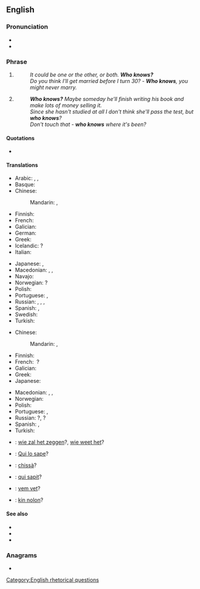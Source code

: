 ==English==

===Pronunciation===
* {{audio|en|en-us-who-knows.ogg|Audio (US)}}
* {{audio|en|En-au-who knows.ogg|Audio (AU)}}

===Phrase===
{{en-phrase|head=[[who]] [[know]]s?}}

# {{n-g|A [[rhetorical question]] asked to show that the person asking it neither knows the answer nor knows who might.}}
#: ''It could be one or the other, or both. '''Who knows?'''''
#: ''Do you think I'll get married before I turn 30?'' - '''''Who knows''', you might never marry.''
# {{n-g|A rhetorical question asked to express the idea that anything is possible or that anything could happen.}}
#: '''''Who knows?''' Maybe someday he'll finish writing his book and make lots of money selling it.''
#: ''Since she hasn't studied at all I don't think she'll pass the test, but '''who knows'''?''
#: ''Don't touch that - '''who knows''' where it's been?''

====Quotations====
* {{seeCites}}

====Translations====
{{trans-top|rhetorical question: one doesn't know}}
* Arabic: {{t|ar|مَن يَدْرِي؟}}, {{t|ar|اَللّٰهُ أَعْلَم}}, {{t|ar|إِبْصَر}}
* Basque: {{t|eu|auskalo}}
* Chinese:
*: Mandarin: {{t+|cmn|誰知道|alt=誰知道？|sc=Hani}}, {{t+|cmn|谁知道|alt=谁知道？|tr=shéi zhīdào|sc=Hani}}
* Finnish: {{t|fi|[[kuka]][[-pa|pa]] [[tietää]]}}
* French: {{t+|fr|qui sait|alt=qui sait ?}} <!-- a space before ? is required -->
* Galician: {{t|gl|quen sabe?}}
* German: {{t|de|wer weiß?}}
* Greek: {{t|el|ποιος ξέρει;}}
* Icelandic: {{t|is|hver veit}}?
* Italian: {{t+|it|chissà?}}
{{trans-mid}}
* Japanese: {{t|ja|さあ？|tr=sā?}}, {{t|ja|…[[かもそれない]]|tr=…ka mo shirenai}}
* Macedonian: {{t|mk|којзнае|tr=kójznae}}, {{t|mk|кој го знае|tr=koj go znáe}}, {{t|mk|кој ќе знае|tr=koj ḱe znáe}}
* Navajo: {{t|nv|haashį́į́ néelą́ą́ʼ?}}
* Norwegian: {{t|no|hvem vet}}?
* Polish: {{t+|pl|kto wie?}}
* Portuguese: {{t|pt|quem sabe?}}, {{t|pt|vai saber?}}
* Russian: {{t|ru|кто зна́ет?}}, {{t|ru|кто его знает||alt=кто его́ зна́ет?|tr=kto jevó znájet?}}, {{t|ru|как знать?}}, {{t+|ru|чёрт его́ зна́ет!|sc=Cyrl}}
* Spanish: {{t|es|quién sabe|alt=¿quién sabe?}}, {{t|es|quién sabe|alt=¡quién sabe!}}
* Swedish: {{t|sv|vem vet?}}
* Turkish: {{t|tr|kim bilir}}
{{trans-bottom}}

{{trans-top|rhetorical question: anything is possible}}
* Chinese:
*: Mandarin: {{t+|cmn|誰知道|alt=誰知道？|sc=Hani}}, {{t+|cmn|谁知道|alt=谁知道？|tr=shéi zhīdào|sc=Hani}}
* Finnish: {{t|fi|[[kuka]][[-pa|pa]] [[tietää]]}}
* French: {{t+|fr|qui sait}}&nbsp;?
* Galician: {{t|gl|quen sabe?}}
* Greek: {{t|el|ποιος ξέρει;}}
* Japanese: {{t|ja|さあ？|tr=sā?}}
{{trans-mid}}
* Macedonian: {{t|mk|којзнае|tr=kójznae}}, {{t|mk|кој го знае|tr=koj go znáe}}, {{t|mk|кој ќе знае|tr=koj ḱe znáe}}
* Norwegian: {{t|no|hvem vet?}}
* Polish: {{t+|pl|kto wie?}}
* Portuguese: {{t|pt|quem sabe?}}, {{t|pt|vai saber?}}
* Russian: {{t|ru|кто зна́ет}}?, {{t|ru|кто его́ зна́ет|tr=kto jevó znájet}}?
* Spanish: {{t|es|quién sabe|alt=¿quién sabe?}}, {{t|es|quién sabe|alt=¡quién sabe!}}
* Turkish: {{t|tr|kim bilir?}}
{{trans-bottom}}

{{checktrans-top}}
* {{ttbc|nl}}: [[wie zal het zeggen]]?, [[wie weet het]]?
* {{ttbc|ia}}: [[Qui lo sape]]?
* {{ttbc|it}}: [[chissà]]?
{{trans-mid}}
* {{ttbc|la}}: [[qui sapit]]?
* {{ttbc|sv}}: [[vem vet]]?
* {{ttbc|vo}}: [[kin nolon]]?
{{trans-bottom}}

====See also====
* {{l|en|God knows}}
* {{l|en|who cares}}
* {{l|en|go figure}}

===Anagrams===
* {{anagrams|en|a=hknoosww|knowhows}}

[[Category:English rhetorical questions]]